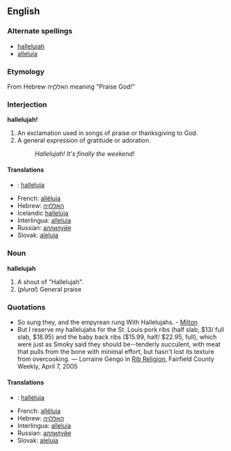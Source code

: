 ==English==

===Alternate spellings===
*[[halleluiah]]<!--I don't know this one...--><!-- It's older, I think, and more phonetic --dmh -->
*[[alleluia]]

=== Etymology ===
From Hebrew האללןיה meaning "Praise God!"

===Interjection===
'''hallelujah!'''

# An exclamation used in songs of praise or thanksgiving to God.
# A general expression of gratitude or adoration.
#: ''Hallelujah!  It's finally the weekend!''

<!-- originally fi fr ia sk were under a "noun and interjection" heading, please make any corrections -->
====Translations====
*{{fi}}: [[halleluja]]
*French: [[alléluia]]
*Hebrew: [[האללןיה]]
*Icelandic [[hallelúja]]
*Interlingua: [[alleluia#Interlingua|alleluia]]
*Russian: [[аллилуйя]]
*Slovak: [[aleluja]]

===Noun===
'''hallelujah'''

# A shout of "Hallelujah".
# (''plural'') General praise

===Quotations===
*So sung they, and the empyrean rung With Hallelujahs. - [[Milton]]
*But I reserve my hallelujahs for the St. Louis pork ribs (half slab, $13/ full slab, $18.95) and the baby back ribs ($15.99, half/ $22.95, full), which were just as Smoky said they should be--tenderly succulent, with meat that pulls from the bone with minimal effort, but hasn't lost its texture from overcooking. &mdash; Lorraine Gengo in [http://www.fairfieldweekly.com/gbase/Dining/content?oid=oid:106817 Rib Religion], Fairfield County Weekly, April 7, 2005

<!-- originally fi fr ia sk were under a "noun and interjection" heading, please make any corrections -->
====Translations====
*{{fi}}: [[halleluja]]
*French: [[alléluia]]
*Hebrew: [[האללןיה]]
*Interlingua: [[alleluia#Interlingua|alleluia]]
*Russian: [[аллилуйя]]
*Slovak: [[aleluja]]
